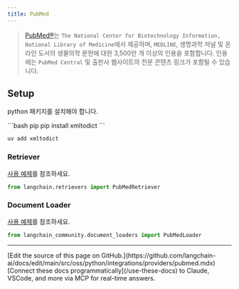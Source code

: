 ```yaml
---
title: PubMed
---
```


>[PubMed®](https://pubmed.ncbi.nlm.nih.gov/)는 `The National Center for Biotechnology Information, National Library of Medicine`에서 제공하며,
> `MEDLINE`, 생명과학 저널 및 온라인 도서의 생물의학 문헌에 대한 3,500만 개 이상의 인용을 포함합니다.
> 인용에는 `PubMed Central` 및 출판사 웹사이트의 전문 콘텐츠 링크가 포함될 수 있습니다.

## Setup
python 패키지를 설치해야 합니다.

<CodeGroup>
```bash pip
pip install xmltodict
```

```bash uv
uv add xmltodict
```
</CodeGroup>

### Retriever

[사용 예제](/oss/python/integrations/retrievers/pubmed)를 참조하세요.

```python
from langchain.retrievers import PubMedRetriever
```

### Document Loader

[사용 예제](/oss/python/integrations/document_loaders/pubmed)를 참조하세요.

```python
from langchain_community.document_loaders import PubMedLoader
```

---

<Callout icon="pen-to-square" iconType="regular">
    [Edit the source of this page on GitHub.](https://github.com/langchain-ai/docs/edit/main/src/oss/python/integrations/providers/pubmed.mdx)
</Callout>
<Tip icon="terminal" iconType="regular">
    [Connect these docs programmatically](/use-these-docs) to Claude, VSCode, and more via MCP for    real-time answers.
</Tip>
